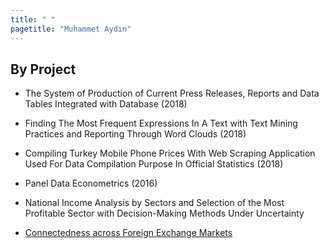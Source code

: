 ```yaml
---
title: " "
pagetitle: "Muhammet Aydın"
---
```


<link rel="stylesheet" href="styles.css" type="text/css">
<link rel="stylesheet" href="academicicons/css/academicons.min.css"/>


## By Project 


- The System of Production of Current Press Releases, Reports and Data Tables Integrated with Database (2018)

- Finding The Most Frequent Expressions In A Text with Text Mining Practices and Reporting Through Word Clouds (2018)

- Compiling Turkey Mobile Phone Prices With Web Scraping Application Used For Data Compilation Purpose In Official Statistics (2018)

- Panel Data Econometrics (2016)

- National Income Analysis by Sectors and Selection of the Most Profitable Sector with Decision-Making Methods Under Uncertainty  

- [Connectedness across Foreign Exchange Markets](files/Spillover.html)


